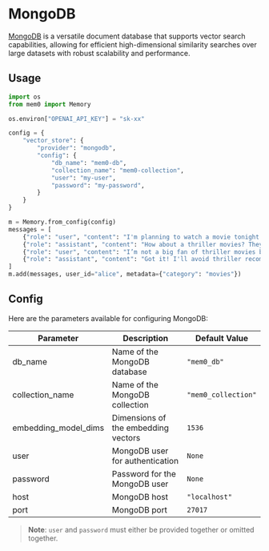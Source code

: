 # MongoDB

[MongoDB](https://www.mongodb.com/) is a versatile document database that supports vector search capabilities, allowing for efficient high-dimensional similarity searches over large datasets with robust scalability and performance.

## Usage

```python
import os
from mem0 import Memory

os.environ["OPENAI_API_KEY"] = "sk-xx"

config = {
    "vector_store": {
        "provider": "mongodb",
        "config": {
            "db_name": "mem0-db",
            "collection_name": "mem0-collection",
            "user": "my-user",
            "password": "my-password",
        }
    }
}

m = Memory.from_config(config)
messages = [
    {"role": "user", "content": "I'm planning to watch a movie tonight. Any recommendations?"},
    {"role": "assistant", "content": "How about a thriller movies? They can be quite engaging."},
    {"role": "user", "content": "I’m not a big fan of thriller movies but I love sci-fi movies."},
    {"role": "assistant", "content": "Got it! I'll avoid thriller recommendations and suggest sci-fi movies in the future."}
]
m.add(messages, user_id="alice", metadata={"category": "movies"})
```

## Config

Here are the parameters available for configuring MongoDB:

| Parameter | Description | Default Value |
| --- | --- | --- |
| db_name | Name of the MongoDB database | `"mem0_db"` |
| collection_name | Name of the MongoDB collection | `"mem0_collection"` |
| embedding_model_dims | Dimensions of the embedding vectors | `1536` |
| user | MongoDB user for authentication | `None` |
| password | Password for the MongoDB user | `None` |
| host | MongoDB host | `"localhost"` |
| port | MongoDB port | `27017` |

> **Note**: `user` and `password` must either be provided together or omitted together.
